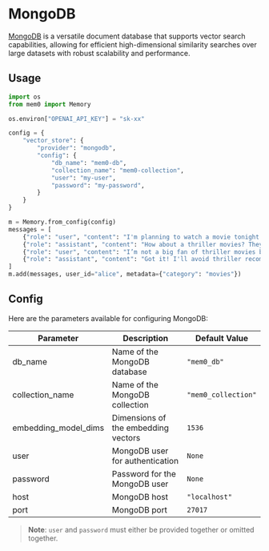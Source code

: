 # MongoDB

[MongoDB](https://www.mongodb.com/) is a versatile document database that supports vector search capabilities, allowing for efficient high-dimensional similarity searches over large datasets with robust scalability and performance.

## Usage

```python
import os
from mem0 import Memory

os.environ["OPENAI_API_KEY"] = "sk-xx"

config = {
    "vector_store": {
        "provider": "mongodb",
        "config": {
            "db_name": "mem0-db",
            "collection_name": "mem0-collection",
            "user": "my-user",
            "password": "my-password",
        }
    }
}

m = Memory.from_config(config)
messages = [
    {"role": "user", "content": "I'm planning to watch a movie tonight. Any recommendations?"},
    {"role": "assistant", "content": "How about a thriller movies? They can be quite engaging."},
    {"role": "user", "content": "I’m not a big fan of thriller movies but I love sci-fi movies."},
    {"role": "assistant", "content": "Got it! I'll avoid thriller recommendations and suggest sci-fi movies in the future."}
]
m.add(messages, user_id="alice", metadata={"category": "movies"})
```

## Config

Here are the parameters available for configuring MongoDB:

| Parameter | Description | Default Value |
| --- | --- | --- |
| db_name | Name of the MongoDB database | `"mem0_db"` |
| collection_name | Name of the MongoDB collection | `"mem0_collection"` |
| embedding_model_dims | Dimensions of the embedding vectors | `1536` |
| user | MongoDB user for authentication | `None` |
| password | Password for the MongoDB user | `None` |
| host | MongoDB host | `"localhost"` |
| port | MongoDB port | `27017` |

> **Note**: `user` and `password` must either be provided together or omitted together.
